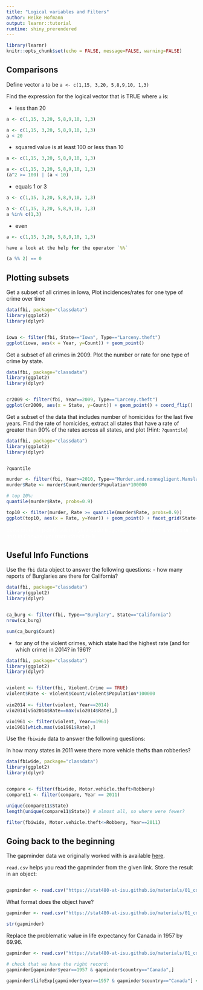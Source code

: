 ```yaml
---
title: "Logical variables and Filters"
author: Heike Hofmann
output: learnr::tutorial
runtime: shiny_prerendered
---
```


```r
library(learnr)
knitr::opts_chunk$set(echo = FALSE, message=FALSE, warning=FALSE)
```


## Comparisons


Define vector `a` to be `a <- c(1,15, 3,20, 5,8,9,10, 1,3)`

Find the expression for the logical vector that is TRUE where `a` is:

- less than 20

```r
a <- c(1,15, 3,20, 5,8,9,10, 1,3)

```

```r
a <- c(1,15, 3,20, 5,8,9,10, 1,3)
a < 20
```

- squared value is at least 100 or less than 10

```r
a <- c(1,15, 3,20, 5,8,9,10, 1,3)

```

```r
a <- c(1,15, 3,20, 5,8,9,10, 1,3)
(a^2 >= 100) | (a < 10)
```

- equals 1 or 3

```r
a <- c(1,15, 3,20, 5,8,9,10, 1,3)

```
```r
a <- c(1,15, 3,20, 5,8,9,10, 1,3)
a %in% c(1,3)
```

- even

```r
a <- c(1,15, 3,20, 5,8,9,10, 1,3)

```
```r
have a look at the help for the operator `%%`
```
```r
(a %% 2) == 0
```


## Plotting subsets

Get a subset of all crimes in Iowa, Plot incidences/rates for one type of crime over time

```r
data(fbi, package="classdata")
library(ggplot2)
library(dplyr)



```

```r
iowa <- filter(fbi, State=="Iowa", Type=="Larceny.theft")
ggplot(iowa, aes(x = Year, y=Count)) + geom_point()
```


Get a subset of all crimes in 2009. Plot the number or rate for one type of crime by state.

```r
data(fbi, package="classdata")
library(ggplot2)
library(dplyr)



```

```r
cr2009 <- filter(fbi, Year==2009, Type=="Larceny.theft")
ggplot(cr2009, aes(x = State, y=Count)) + geom_point() + coord_flip()
```

Get a subset of the data that includes number of homicides for the last five years. Find the rate of homicides, extract all states that have a rate of greater than 90% of the rates across all states, and plot (Hint: `?quantile`)

```r
data(fbi, package="classdata")
library(ggplot2)
library(dplyr)



```

```r
?quantile
```

```r
murder <- filter(fbi, Year>=2010, Type=="Murder.and.nonnegligent.Manslaughter")
murder$Rate <- murder$Count/murder$Population*100000

# top 10%:
quantile(murder$Rate, probs=0.9)

top10 <- filter(murder, Rate >= quantile(murder$Rate, probs=0.9))
ggplot(top10, aes(x = Rate, y=Year)) + geom_point() + facet_grid(State~.)
```


<span style="color:white">Extra credit (1 point): submit your code (regardless of whether it works or not) in Canvas (yourturn-checkin-1).


## Useful Info Functions


Use the `fbi` data object to answer the following questions: 
- how many reports of Burglaries are there for California?

```r
data(fbi, package="classdata")
library(ggplot2)
library(dplyr)



```

```r
ca_burg <- filter(fbi, Type=="Burglary", State=="California")
nrow(ca_burg)

sum(ca_burg$Count)
```

- for any of the violent crimes, which state had the highest rate (and for which crime) in 2014? in 1961? 

```r
data(fbi, package="classdata")
library(ggplot2)
library(dplyr)



```

```r
violent <- filter(fbi, Violent.Crime == TRUE)
violent$Rate <- violent$Count/violent$Population*100000
  
vio2014 <- filter(violent, Year==2014)
vio2014[vio2014$Rate==max(vio2014$Rate),]

vio1961 <- filter(violent, Year==1961)
vio1961[which.max(vio1961$Rate),]

```


Use the `fbiwide` data  to answer the following questions: 

In how many states in 2011 were there more vehicle thefts than robberies? 

```r
data(fbiwide, package="classdata")
library(ggplot2)
library(dplyr)



```

```r
compare <- filter(fbiwide, Motor.vehicle.theft>Robbery)
compare11 <- filter(compare, Year == 2011)

unique(compare11$State)
length(unique(compare11$State)) # almost all, so where were fewer?

filter(fbiwide, Motor.vehicle.theft<=Robbery, Year==2011)
```




## Going back to the beginning


The gapminder data we originally worked with is available [here](https://stat480-at-isu.github.io/materials/01_collaborative-environment/data/gapminder-5060.csv). 

`read.csv` helps you read the gapminder from the given link. Store the result in an object:

```r
```

```r
gapminder <- read.csv("https://stat480-at-isu.github.io/materials/01_collaborative-environment/data/gapminder-5060.csv")
```

What format does the object have?

```r
gapminder <- read.csv("https://stat480-at-isu.github.io/materials/01_collaborative-environment/data/gapminder-5060.csv")
```

```r
str(gapminder)
```

Replace the problematic value in life expectancy for Canada in 1957  by 69.96. 

```r
gapminder <- read.csv("https://stat480-at-isu.github.io/materials/01_collaborative-environment/data/gapminder-5060.csv")
```

```r
# check that we have the right record:
gapminder[gapminder$year==1957 & gapminder$country=="Canada",] 

gapminder$lifeExp[gapminder$year==1957 & gapminder$country=="Canada"] <- 69.96
```


